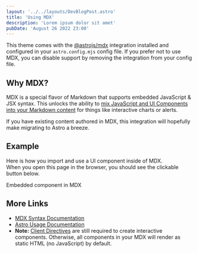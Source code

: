 ```yaml
---
layout: '../../layouts/DevBlogPost.astro'
title: 'Using MDX'
description: 'Lorem ipsum dolor sit amet'
pubDate: 'August 26 2022 23:00'
---
```


This theme comes with the [@astrojs/mdx](https://docs.astro.build/en/guides/integrations-guide/mdx/) integration installed and configured in your `astro.config.mjs` config file. If you prefer not to use MDX, you can disable support by removing the integration from your config file.

## Why MDX?

MDX is a special flavor of Markdown that supports embedded JavaScript & JSX syntax. This unlocks the ability to [mix JavaScript and UI Components into your Markdown content](https://docs.astro.build/en/guides/markdown-content/#mdx-features) for things like interactive charts or alerts.

If you have existing content authored in MDX, this integration will hopefully make migrating to Astro a breeze.

## Example

Here is how you import and use a UI component inside of MDX.  
When you open this page in the browser, you should see the clickable button below.


<HeaderLink href="#" onclick="alert('clicked!')">
	Embedded component in MDX
</HeaderLink>

## More Links

- [MDX Syntax Documentation](https://mdxjs.com/docs/what-is-mdx)
- [Astro Usage Documentation](https://docs.astro.build/en/guides/markdown-content/#markdown-and-mdx-pages)
- **Note:** [Client Directives](https://docs.astro.build/en/reference/directives-reference/#client-directives) are still required to create interactive components. Otherwise, all components in your MDX will render as static HTML (no JavaScript) by default.
